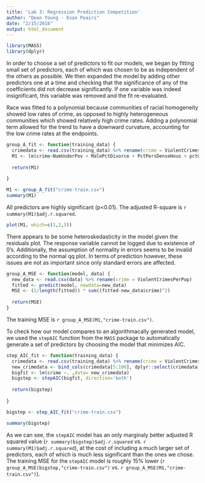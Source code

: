 ```yaml
---
title: 'Lab 3: Regression Prediction Competition'
author: "Dean Young - Evan Peairs"
date: "2/15/2016"
output: html_document
---
```


```r
library(MASS)
library(dplyr)
```

In order to choose a set of predictors to fit our models, we began by fitting small set of predictors, each of which was chosen to be as independent of the others as possible. We then expanded the model by adding other predictors one at a time and checking that the significance of any of the coefficients did not decrease significantly. If one variable was indeed insignificant, this variable was removed and the fit re-evaluated.

Race was fitted to a polynomial because communities of racial homogeneity showed low rates of crime, as opposed to highly heterogeneous communities which showed relatively high crime rates. Adding a polynomial term allowed for the trend to have a downward curvature, accounting for the low crime rates at the endpoints.

```r
group_A_fit <- function(training_data) {
  crimedata <- read.csv(training_data) %>% rename(crime = ViolentCrimesPerPop)
  M1 <- lm(crime~NumUnderPov + MalePctDivorce + PctPersDenseHous + pctUrban + racepctblack + I(racepctblack^2) + PctKids2Par, data=crimedata)
  
  return(M1)
  
}

M1 <- group_A_fit("crime-train.csv")
summary(M1)
```

All predictors are highly significant (p<0.01). The adjusted R-square is `r summary(M1)$adj.r.squared`.

```r
plot(M1, which=c(1,2,5))
```

There appears to be some heteroskedasticity in the model given the residuals plot. The response variable cannot be logged due to existence of 0's. Additionally, the assumption of normality in errors seems to be invalid according to the normal qq plot. In terms of prediction however, these issues are not as important since only standard errors are affected.

```r
group_A_MSE <- function(model, data) {
  new_data <- read.csv(data) %>% rename(crime = ViolentCrimesPerPop)
  fitted <- predict(model, newdata=new_data)
  MSE <- (1/length(fitted)) * sum((fitted-new_data$crime)^2)
  
  return(MSE)
}

```

The training MSE is `r group_A_MSE(M1,"crime-train.csv")`.


To check how our model compares to an algorithmacally generated model, we used the `stepAIC` function from the `MASS` package to automatically generate a set of predictors by choosing the model that minimizes AIC.

```r
step_AIC_fit <- function(training_data) {
  crimedata <- read.csv(training_data) %>% rename(crime = ViolentCrimesPerPop)
  new_crimedata <- bind_cols(crimedata[5:100], dplyr::select(crimedata,crime)) # Some columns are missing too much data
  bigfit <- lm(crime ~. ,data= new_crimedata)
  bigstep <- stepAIC(bigfit, direction='both')
  
  return(bigstep)
  
}

bigstep <- step_AIC_fit("crime-train.csv")
```
```r
summary(bigstep)
```

As we can see, the `stepAIC` model has an only marginaly better adjusted R squared value (`r summary(bigstep)$adj.r.squared` vs. `r summary(M1)$adj.r.squared`), at the cost of including a much larger set of predictors, each of which is much less significant than the ones we chose. The training MSE for the `stepAIC` model is roughly 15% lower (`r group_A_MSE(bigstep,"crime-train.csv")` vs. `r group_A_MSE(M1,"crime-train.csv")`).

